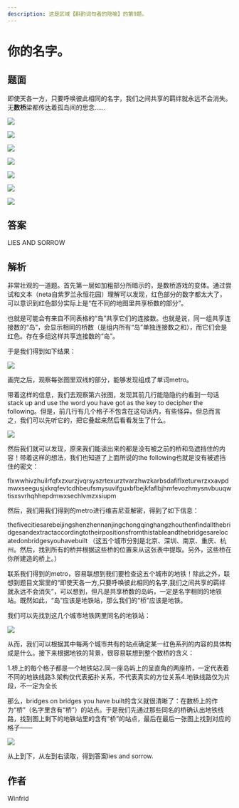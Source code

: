 ```yaml
---
description: 这是区域【斟酌词句者的隐喻】的第9题。
---
```


# 你的名字。

## 题面

即使天各一方，只要呼唤彼此相同的名字，我们之间共享的羁绊就永远不会消失。无**数桥**梁都传达着孤岛间的思念……

![](./09-ni-de-ming-zi.assets/image_1.webp)

![](./09-ni-de-ming-zi.assets/image_2.webp)

![](./09-ni-de-ming-zi.assets/image_3.webp)

![](./09-ni-de-ming-zi.assets/image_4.webp)

![](./09-ni-de-ming-zi.assets/image_5.webp)

![](./09-ni-de-ming-zi.assets/image_6.webp)

![](./09-ni-de-ming-zi.assets/image_7.webp)

## 答案

<AnswerBlock>LIES AND SORROW</AnswerBlock>

## 解析

非常壮观的一道题。首先第一层如加粗部分所暗示的，是数桥游戏的变体。通过尝试和文本（neta自紫罗兰永恒花园）理解可以发现，红色部分的数字都太大了，可以意识到红色部分实际上是“在不同的地图里共享桥数的部分”。

也就是可能会有来自不同表格的“岛”共享它们的连接数。也就是说，同一组共享连接数的“岛”，会显示相同的桥数（是组内所有“岛”单独连接数之和），而它们会是红色。存在多组这样共享连接数的“岛”。

于是我们得到如下结果：

![](./09-ni-de-ming-zi.assets/image_18.webp)

画完之后，观察每张图里双线的部分，能够发现组成了单词metro。

带着这样的信息，我们去观察第六张图，发现其前几行能隐隐约约看到一句话stack up and use the word you have got as the key to decipher the following。但是，前几行有几个格子不包含在这句话内，有些怪异。但总而言之，我们可以先听它的，把它叠起来然后看看发生了什么。

![](./09-ni-de-ming-zi.assets/image_8.webp)

然后我们就可以发现，原来我们能读出来的都是没有被之前的桥和岛遮挡住的内容！带着这样的想法，我们也知道了上面所说的the following也就是没有被遮挡住的密文：

flxwwhivzhuilrfqfxzxurzjvqrsyszrtexurztvarzhwzkarbsdafiflxeturwrzxxavpdmwxseegusjxkrqfevtcdhbeufsmysuvifguxbfbejkfaflbjhmfevozhmysnvbuuqwtisxsvrhqhhepdmwxsechlvmzxsiupm

然后，我们用我们得到的metro进行维吉尼亚解密，得到了如下信息：

thefivecitiesarebeijingshenzhennanjingchongqinghangzhouthenfindallthebridgesandextractaccordingtotheirpositionsfromthistableandthebridgesarelocatedonbridgesyouhavebuilt
（这五个城市分别是北京、深圳、南京、重庆、杭州。然后，找到所有的桥并根据这些桥的位置来从这张表中提取。另外，这些桥在你所建造的桥上。）

联系我们得到的metro，容易联想到我们要检查这五个城市的地铁！除此之外，联想到题目文案里的“即使天各一方,只要呼唤彼此相同的名字,我们之间共享的羁绊就永远不会消失”，可以想到，但凡是共享桥数的岛屿，一定是名字相同的地铁站。既然如此，“岛”应该是地铁站，那么我们的“桥”应该是地铁。

我们可以先找到这几个城市地铁网里同名的地铁站：

![](./09-ni-de-ming-zi.assets/image_9.webp)

从而，我们可以根据其中每两个城市共有的站点确定某一红色系列的内容的具体构成是什么。接下来根据地铁的背景，很容易联想到整个数桥的含义：

1.桥上的每个格子都是一个地铁站2.同一座岛屿上的呈直角的两座桥，一定代表着不同的地铁线路3.架构仅代表拓扑关系，不代表真实的方位关系4.地铁线路仅为片段，不一定为全长

那么，bridges on bridges you have built的含义就很清晰了：在数桥上的作为“桥”（名字里含有“桥”）的站点。于是我们先通过那些同名的桥确认出地铁线路，找到图上剩下的地铁站里的含有“桥”的站点，最后在最后一张图上找到对应的格子——

![](./09-ni-de-ming-zi.assets/image_10.webp)

从上到下，从左到右读取，得到答案lies and sorrow.

## 作者

Winfrid

